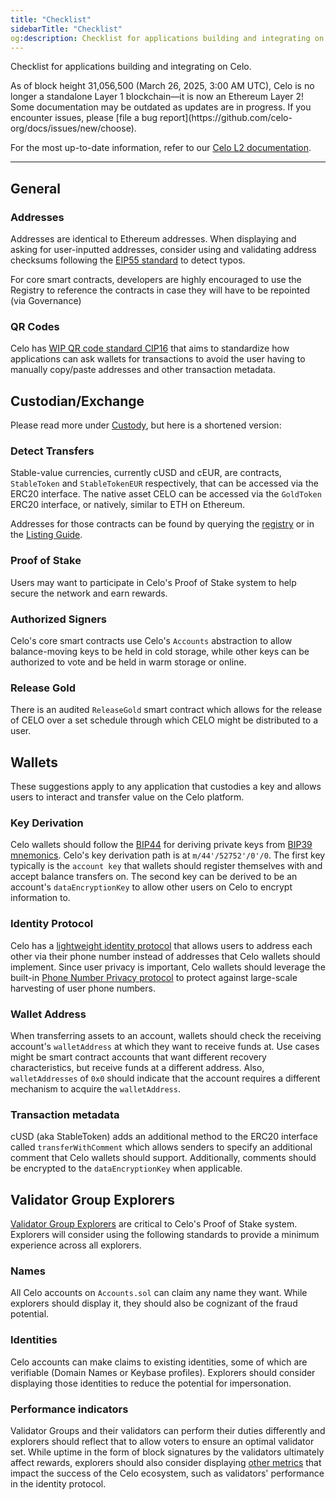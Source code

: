 ```yaml
---
title: "Checklist"
sidebarTitle: "Checklist"
og:description: Checklist for applications building and integrating on Celo.
---
```


Checklist for applications building and integrating on Celo.

<Warning>
As of block height 31,056,500 (March 26, 2025, 3:00 AM UTC), Celo is no longer a standalone Layer 1 blockchain—it is now an Ethereum Layer 2!
Some documentation may be outdated as updates are in progress. If you encounter issues, please [file a bug report](https://github.com/celo-org/docs/issues/new/choose).

For the most up-to-date information, refer to our [Celo L2 documentation](/build#celo-l2-mainnet).
</Warning>

---

## General

### Addresses

Addresses are identical to Ethereum addresses. When displaying and asking for user-inputted addresses, consider using and validating address checksums following the [EIP55 standard](https://github.com/ethereum/EIPs/blob/master/EIPS/eip-55.md) to detect typos.

For core smart contracts, developers are highly encouraged to use the Registry to reference the contracts in case they will have to be repointed (via Governance)

### QR Codes

Celo has [WIP QR code standard CIP16](https://github.com/celo-org/celo-proposals/pull/40) that aims to standardize how applications can ask wallets for transactions to avoid the user having to manually copy/paste addresses and other transaction metadata.

## Custodian/Exchange

Please read more under [Custody](/infra-partners/integration/custody), but here is a shortened version:

### Detect Transfers

Stable-value currencies, currently cUSD and cEUR, are contracts, `StableToken` and `StableTokenEUR` respectively, that can be accessed via the ERC20 interface. The native asset CELO can be accessed via the `GoldToken` ERC20 interface, or natively, similar to ETH on Ethereum.

Addresses for those contracts can be found by querying the [registry](/developer/contractkit/contracts-wrappers-registry) or in the [Listing Guide](/infra-partners/integration/listings).

### Proof of Stake

Users may want to participate in Celo's Proof of Stake system to help secure the network and earn rewards.

### Authorized Signers

Celo's core smart contracts use Celo's `Accounts` abstraction to allow balance-moving keys to be held in cold storage, while other keys can be authorized to vote and be held in warm storage or online.

### Release Gold

There is an audited `ReleaseGold` smart contract which allows for the release of CELO over a set schedule through which CELO might be distributed to a user.

## Wallets

These suggestions apply to any application that custodies a key and allows users to interact and transfer value on the Celo platform.

### Key Derivation

Celo wallets should follow the [BIP44](https://github.com/bitcoin/bips/blob/master/bip-0044.mediawiki) for deriving private keys from [BIP39 mnemonics](https://github.com/bitcoin/bips/blob/master/bip-0039.mediawiki). Celo's key derivation path is at `m/44'/52752'/0'/0`. The first key typically is the `account key` that wallets should register themselves with and accept balance transfers on. The second key can be derived to be an account's `dataEncryptionKey` to allow other users on Celo to encrypt information to.

### Identity Protocol

Celo has a [lightweight identity protocol](/legacy/protocol/identity) that allows users to address each other via their phone number instead of addresses that Celo wallets should implement. Since user privacy is important, Celo wallets should leverage the built-in [Phone Number Privacy protocol](/legacy/protocol/identity/odis-use-case-phone-number-privacy) to protect against large-scale harvesting of user phone numbers.

### Wallet Address

When transferring assets to an account, wallets should check the receiving account's `walletAddress` at which they want to receive funds at. Use cases might be smart contract accounts that want different recovery characteristics, but receive funds at a different address. Also, `walletAddresses` of `0x0` should indicate that the account requires a different mechanism to acquire the `walletAddress`.

### Transaction metadata

cUSD (aka StableToken) adds an additional method to the ERC20 interface called `transferWithComment` which allows senders to specify an additional comment that Celo wallets should support. Additionally, comments should be encrypted to the `dataEncryptionKey` when applicable.

## Validator Group Explorers

[Validator Group Explorers](/legacy/validator/validator-explorer) are critical to Celo's Proof of Stake system. Explorers will consider using the following standards to provide a minimum experience across all explorers.

### Names

All Celo accounts on `Accounts.sol` can claim any name they want. While explorers should display it, they should also be cognizant of the fraud potential.

### Identities

Celo accounts can make claims to existing identities, some of which are verifiable (Domain Names or Keybase profiles). Explorers should consider displaying those identities to reduce the potential for impersonation.

### Performance indicators

Validator Groups and their validators can perform their duties differently and explorers should reflect that to allow voters to ensure an optimal validator set. While uptime in the form of block signatures by the validators ultimately affect rewards, explorers should also consider displaying [other metrics](/legacy/validator/voting) that impact the success of the Celo ecosystem, such as validators' performance in the identity protocol.